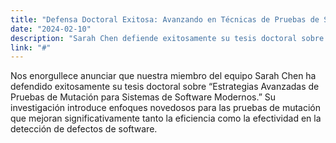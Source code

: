 ```yaml
---
title: "Defensa Doctoral Exitosa: Avanzando en Técnicas de Pruebas de Software"
date: "2024-02-10"
description: "Sarah Chen defiende exitosamente su tesis doctoral sobre estrategias avanzadas de pruebas de mutación para sistemas de software modernos."
link: "#"
---
```


Nos enorgullece anunciar que nuestra miembro del equipo Sarah Chen ha defendido exitosamente su tesis doctoral sobre "Estrategias Avanzadas de Pruebas de Mutación para Sistemas de Software Modernos." Su investigación introduce enfoques novedosos para las pruebas de mutación que mejoran significativamente tanto la eficiencia como la efectividad en la detección de defectos de software.
